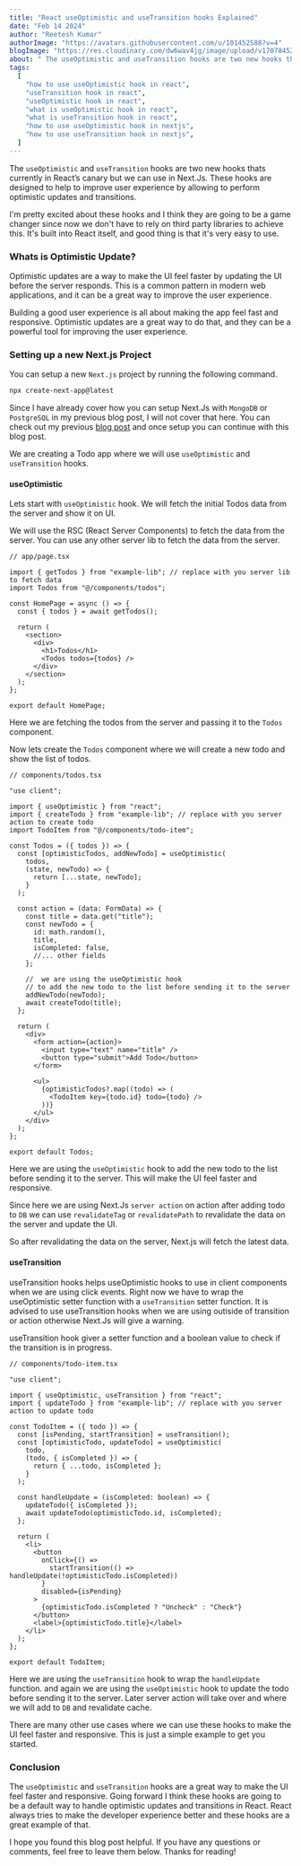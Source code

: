 ```yaml
---
title: "React useOptimistic and useTransition hooks Explained"
date: "Feb 14 2024"
author: "Reetesh Kumar"
authorImage: "https://avatars.githubusercontent.com/u/101452588?v=4"
blogImage: "https://res.cloudinary.com/dw6wav4jg/image/upload/v1707845212/hook_f5fqe7.png"
about: " The useOptimistic and useTransition hooks are two new hooks thats going to be game changer in React. These hooks are designed to help to improve user experience by allowing to perform optimistic updates and transitions."
tags:
  [
    "how to use useOptimistic hook in react",
    "useTransition hook in react",
    "useOptimistic hook in react",
    "what is useOptimistic hook in react",
    "what is useTransition hook in react",
    "how to use useOptimistic hook in nextjs",
    "how to use useTransition hook in nextjs",
  ]
---
```


The `useOptimistic` and `useTransition` hooks are two new hooks thats currently in React’s canary but we can use in Next.Js. These hooks are designed to help to improve user experience by allowing to perform optimistic updates and transitions.

I'm pretty excited about these hooks and I think they are going to be a game changer since now we don't have to rely on third party libraries to achieve this. It's built into React itself, and good thing is that it's very easy to use.

### Whats is Optimistic Update?

Optimistic updates are a way to make the UI feel faster by updating the UI before the server responds. This is a common pattern in modern web applications, and it can be a great way to improve the user experience.

Building a good user experience is all about making the app feel fast and responsive. Optimistic updates are a great way to do that, and they can be a powerful tool for improving the user experience.

### Setting up a new Next.js Project

You can setup a new `Next.js` project by running the following command.

```bash
npx create-next-app@latest
```

Since I have already cover how you can setup Next.Js with `MongoDB` or `PostgreSQL` in my previous blog post, I will not cover that here. You can check out my previous [blog post](https://reetesh.in/blog/trpc-with-next.js-14-and-mongodb-setup) and once setup you can continue with this blog post.

We are creating a Todo app where we will use `useOptimistic` and `useTransition` hooks.

#### useOptimistic

Lets start with `useOptimistic` hook. We will fetch the initial Todos data from the server and show it on UI.

We will use the RSC (React Server Components) to fetch the data from the server. You can use any other server lib to fetch the data from the server.

```tsx
// app/page.tsx

import { getTodos } from "example-lib"; // replace with you server lib to fetch data
import Todos from "@/components/todos";

const HomePage = async () => {
  const { todos } = await getTodos();

  return (
    <section>
      <div>
        <h1>Todos</h1>
        <Todos todos={todos} />
      </div>
    </section>
  );
};

export default HomePage;
```

Here we are fetching the todos from the server and passing it to the `Todos` component.

Now lets create the `Todos` component where we will create a new todo and show the list of todos.

```tsx
// components/todos.tsx

"use client";

import { useOptimistic } from "react";
import { createTodo } from "example-lib"; // replace with you server action to create todo
import TodoItem from "@/components/todo-item";

const Todos = ({ todos }) => {
  const [optimisticTodos, addNewTodo] = useOptimistic(
    todos,
    (state, newTodo) => {
      return [...state, newTodo];
    }
  );

  const action = (data: FormData) => {
    const title = data.get("title");
    const newTodo = {
      id: math.random(),
      title,
      isCompleted: false,
      //... other fields
    };

    //  we are using the useOptimistic hook
    // to add the new todo to the list before sending it to the server
    addNewTodo(newTodo);
    await createTodo(title);
  };

  return (
    <div>
      <form action={action}>
        <input type="text" name="title" />
        <button type="submit">Add Todo</button>
      </form>

      <ul>
        {optimisticTodos?.map((todo) => (
          <TodoItem key={todo.id} todo={todo} />
        ))}
      </ul>
    </div>
  );
};

export default Todos;
```

Here we are using the `useOptimistic` hook to add the new todo to the list before sending it to the server. This will make the UI feel faster and responsive.

Since here we are using Next.Js `server action` on action after adding todo to `DB` we can use `revalidateTag` or `revalidatePath` to revalidate the data on the server and update the UI.

So after revalidating the data on the server, Next.js will fetch the latest data.

#### useTransition

useTransition hooks helps useOptimistic hooks to use in client components when we are using click events. Right now we have to wrap the useOptimistic setter function with a `useTransition` setter function. It is advised to use useTransition hooks when we are using outiside of transition or action otherwise Next.Js will give a warning.

useTransition hook giver a setter function and a boolean value to check if the transition is in progress.

```tsx
// components/todo-item.tsx

"use client";

import { useOptimistic, useTransition } from "react";
import { updateTodo } from "example-lib"; // replace with you server action to update todo

const TodoItem = ({ todo }) => {
  const [isPending, startTransition] = useTransition();
  const [optimisticTodo, updateTodo] = useOptimistic(
    todo,
    (todo, { isCompleted }) => {
      return { ...todo, isCompleted };
    }
  );

  const handleUpdate = (isCompleted: boolean) => {
    updateTodo({ isCompleted });
    await updateTodo(optimisticTodo.id, isCompleted);
  };

  return (
    <li>
      <button
        onClick={() =>
          startTransition(() => handleUpdate(!optimisticTodo.isCompleted))
        }
        disabled={isPending}
      >
        {optimisticTodo.isCompleted ? "Uncheck" : "Check"}
      </button>
      <label>{optimisticTodo.title}</label>
    </li>
  );
};

export default TodoItem;
```

Here we are using the `useTransition` hook to wrap the `handleUpdate` function. and again we are using the `useOptimistic` hook to update the todo before sending it to the server. Later server action will take over and where we will add to `DB` and revalidate cache.

There are many other use cases where we can use these hooks to make the UI feel faster and responsive. This is just a simple example to get you started.

### Conclusion

The `useOptimistic` and `useTransition` hooks are a great way to make the UI feel faster and responsive. Going forward I think these hooks are going to be a default way to handle optimistic updates and transitions in React. React always tries to make the developer experience better and these hooks are a great example of that.

I hope you found this blog post helpful. If you have any questions or comments, feel free to leave them below. Thanks for reading!
